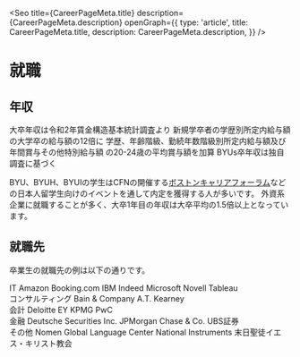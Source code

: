 
<Seo
  title={CareerPageMeta.title}
  description={CareerPageMeta.description}
  openGraph={{
    type: 'article',
    title: CareerPageMeta.title,
    description: CareerPageMeta.description,
  }}
/>


# 就職


## 年収

<div className='md:float-left w-full md:w-2/3 lg:w-1/2'>
  <IncomeBarChart className='w-full h-72 md:h-80 lg:h-96' />
  <MDX.ul className='mt-4 text-xs'>
    <Footnote>
      大卒年収は令和2年賃金構造基本統計調査より
      <MDX.a href='https://www.e-stat.go.jp/stat-search/files?page=1&layout=datalist&toukei=00450091&tstat=000001011429&cycle=0&tclass1=000001152186&tclass2=000001152187&tclass3=000001152195&stat_infid=000032069485&tclass4val=0'>
        新規学卒者の学歴別所定内給与額
      </MDX.a>
      の大学卒の給与額の12倍に
      <MDX.a href='https://www.e-stat.go.jp/stat-search/files?page=1&layout=datalist&toukei=00450091&tstat=000001011429&cycle=0&tclass1=000001152186&tclass2=000001152187&tclass3=000001152188&stat_infid=000032069351&cycle_facet=cycle&tclass4val=0'>
        学歴、年齢階級、勤続年数階級別所定内給与額及び年間賞与その他特別給与額
      </MDX.a>
      の20-24歳の平均賞与額を加算
    </Footnote>
    <Footnote>BYUs卒年収は独自調査に基づく</Footnote>
  </MDX.ul>
</div>

BYU、BYUH、BYUIの学生はCFNの開催する[ボストンキャリアフォーラム](https://careerforum.net/ja/)などの日本人留学生向けのイベントを通して内定を獲得する人が多いです。
外資系企業に就職することが多く、大卒1年目の年収は大卒平均の1.5倍以上となっています。


## 就職先

卒業生の就職先の例は以下の通りです。

<UlCol>
  <section>
    <MDX.h3 className='inline-block md:-mx-6 lg:-mx-12'>IT</MDX.h3>
    <MDX.ul>
      <MDX.li>Amazon</MDX.li>
      <MDX.li>Booking.com</MDX.li>
      <MDX.li>IBM</MDX.li>
      <MDX.li>Indeed</MDX.li>
      <MDX.li>Microsoft</MDX.li>
      <MDX.li>Novell</MDX.li>
      <MDX.li>Tableau</MDX.li>
    </MDX.ul>
  </section>

  <section>
    <MDX.h3 className='inline-block md:-mx-6 lg:-mx-12'>コンサルティング</MDX.h3>
    <MDX.ul>
      <MDX.li>Bain &amp; Company</MDX.li>
      <MDX.li>A.T. Kearney</MDX.li>
    </MDX.ul>
  </section>

  <section>
    <MDX.h3 className='inline-block md:-mx-6 lg:-mx-12'>会計</MDX.h3>
    <MDX.ul>
      <MDX.li>Deloitte</MDX.li>
      <MDX.li>EY</MDX.li>
      <MDX.li>KPMG</MDX.li>
      <MDX.li>PwC</MDX.li>
    </MDX.ul>
  </section>

  <section>
    <MDX.h3 className='inline-block md:-mx-6 lg:-mx-12'>金融</MDX.h3>
    <MDX.ul>
      <MDX.li>Deutsche Securities Inc.</MDX.li>
      <MDX.li>JPMorgan Chase &amp; Co.</MDX.li>
      <MDX.li>UBS証券</MDX.li>
    </MDX.ul>
  </section>

  <section>
    <MDX.h3 className='inline-block md:-mx-6 lg:-mx-12'>その他</MDX.h3>
    <MDX.ul>
      <MDX.li>Nomen Global Language Center</MDX.li>
      <MDX.li>National Instruments</MDX.li>
      <MDX.li>末日聖徒イエス・キリスト教会</MDX.li>
    </MDX.ul>
  </section>
</UlCol>
